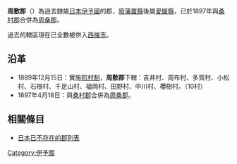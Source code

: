 {{日本郡 (廢除)
| 郡 = 周敷郡
| 日文原名 = 周敷郡
| 平假名 = しゅうふぐん
| 羅馬字拼音 = Shūfu-gun
| 地圖 = 
| 廢除時間 = 1897年4月18日
| 廢除理由 = 合併
| 廢除時處置 = '''周敷郡'''、[[桑村郡|桑村郡]] → [[周桑郡|周桑郡]]
| 現在郡 = 西條市
| 都道府縣 = 愛媛縣
| 支廳 = 
| 町 = 
| 村 = 10
| 經度 = 
| 緯度 = 
| 註記 = 
|}}
'''周敷郡'''（{{jpn|j=周敷郡|hg=しゅうふぐん|rm=Shūfu gun|f=y}}）為過去隸屬[[日本|日本]][[伊予國|伊予國]]的郡，[[廢藩置縣|廢藩置縣]]後屬[[愛媛縣|愛媛縣]]，已於1897年與[[桑村郡|桑村郡]]合併為[[周桑郡|周桑郡]]。

過去的轄區現在已全數被併入[[西條市|西條市]]。

== 沿革 ==
* 1889年12月15日：實施[[町村制|町村制]]，'''周敷郡'''下轄：吉井村、周布村、多賀村、小松村、石根村、千足山村、福岡村、田野村、中川村、櫻樹村。（10村）
* 1897年4月18日：與[[桑村郡|桑村郡]]合併為[[周桑郡|周桑郡]]。

==相關條目==
* [[日本已不存在的郡列表|日本已不存在的郡列表]]

{{伊予國的郡}}

[[Category:伊予國|Category:伊予國]]